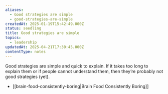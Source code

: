 ```yaml
---
aliases:
  - Good strategies are simple
  - good-strategies-are-simple
createdAt: 2025-01-19T15:42:49.000Z
status: seedling
title: Good strategies are simple
topics:
  - leadership
updatedAt: 2025-04-21T17:30:45.000Z
contentType: notes
---
```

Good strategies are simple and quick to explain. If it takes too long to explain them or if people cannot understand them, then they’re probably not good strategies (yet).

- [[brain-food-consistently-boring|Brain Food Consistently Boring]]

